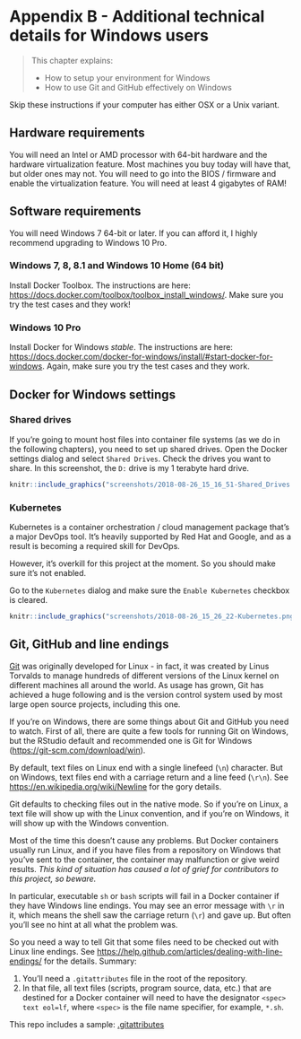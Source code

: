 # Appendix B - Additional technical details for Windows users {#chapter_windows-tech-details}

> This chapter explains:
> 
> * How to setup your environment for Windows
> * How to use Git and GitHub effectively on Windows

Skip these instructions if your computer has either OSX or a Unix variant.

## Hardware requirements
You will need an Intel or AMD processor with 64-bit hardware and the hardware virtualization feature. Most machines you buy today will have that, but older ones may not. You will need to go into the BIOS / firmware and enable the virtualization feature. You will need at least 4 gigabytes of RAM!

## Software requirements
You will need Windows 7 64-bit or later. If you can afford it, I highly recommend upgrading to Windows 10 Pro.

### Windows 7, 8, 8.1 and Windows 10 Home (64 bit)
Install Docker Toolbox. The instructions are here: <https://docs.docker.com/toolbox/toolbox_install_windows/>. Make sure you try the test cases and they work!

### Windows 10 Pro
Install Docker for Windows *stable*. The instructions are here: <https://docs.docker.com/docker-for-windows/install/#start-docker-for-windows>. Again, make sure you try the test cases and they work.

## Docker for Windows settings

### Shared drives
If you're going to mount host files into container file systems (as we do in the following chapters), you need to set up shared drives. Open the Docker settings dialog and select `Shared Drives`. Check the drives you want to share. In this screenshot, the `D:` drive is my 1 terabyte hard drive.

```r
knitr::include_graphics("screenshots/2018-08-26_15_16_51-Shared_Drives.png")
```

### Kubernetes
Kubernetes is a container orchestration / cloud management package that's a major DevOps tool. It's heavily supported by Red Hat and Google, and as a result is becoming a required skill for DevOps.

However, it's overkill for this project at the moment. So you should make sure it's not enabled.

Go to the `Kubernetes` dialog and make sure the `Enable Kubernetes` checkbox is cleared.

```r
knitr::include_graphics("screenshots/2018-08-26_15_26_22-Kubernetes.png")
```

## Git, GitHub and line endings
[Git](https://git-scm.com/) was originally developed for Linux - in fact, it was created by Linus Torvalds to manage hundreds of different versions of the Linux kernel on different machines all around the world. As usage has grown, Git has achieved a huge following and is the version control system used by most large open source projects, including this one.

If you're on Windows, there are some things about Git and GitHub you need to watch. First of all, there are quite a few tools for running Git on Windows, but the RStudio default and recommended one is Git for Windows (<https://git-scm.com/download/win>).

By default, text files on Linux end with a single linefeed (`\n`) character. But on Windows, text files end with a carriage return and a line feed (`\r\n`). See <https://en.wikipedia.org/wiki/Newline> for the gory details.

Git defaults to checking files out in the native mode. So if you're on Linux, a text file will show up with the Linux convention, and if you're on Windows, it will show up with the Windows convention.

Most of the time this doesn't cause any problems. But Docker containers usually run Linux, and if you have files from a repository on Windows that you've sent to the container, the container may malfunction or give weird results.  *This kind of situation has caused a lot of grief for contributors to this project, so beware.*

  In particular, executable `sh` or `bash` scripts will fail in a Docker container if they have Windows line endings. You may see an error message with `\r` in it, which means the shell saw the carriage return (`\r`) and gave up. But often you'll see no hint at all what the problem was.

So you need a way to tell Git that some files need to be checked out with Linux line endings. See <https://help.github.com/articles/dealing-with-line-endings/> for the details. Summary:

1. You'll need a `.gitattributes` file in the root of the repository.
2. In that file, all text files (scripts, program source, data, etc.) that are destined for a Docker container will need to have the designator `<spec> text eol=lf`, where `<spec>` is the file name specifier, for example, `*.sh`.

This repo includes a sample: [.gitattributes](https://github.com/smithjd/sql-pet/blob/master/.gitattributes)
